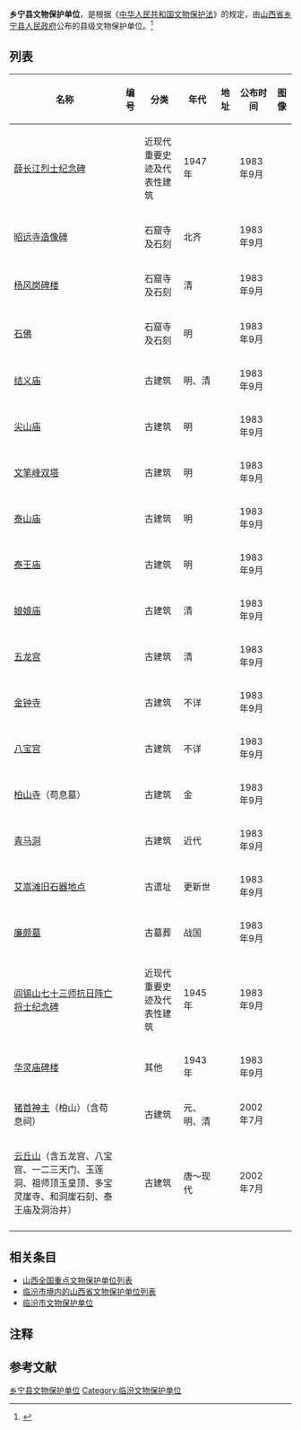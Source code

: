 '''乡宁县文物保护单位'''，是根据《[[中华人民共和国文物保护法|中华人民共和国文物保护法]]》的规定，由[[山西省|山西省]][[乡宁县|乡宁县]][[乡宁县人民政府|人民政府]]公布的县级文物保护单位。<ref>{{cite web|title=山西省|url=http://www.ncha.gov.cn/portals/0/second/wenwubhml/%E5%B1%B1%E8%A5%BF%E7%9C%811.rar|work=中国文物保护单位名录|publisher=中华人民共和国国家文物局|accessdate=2012-12-26|deadurl=yes|archiveurl=https://web.archive.org/web/20120501202356/http://www.sach.gov.cn/portals/0/second/wenwubhml/%E5%B1%B1%E8%A5%BF%E7%9C%811.rar|archivedate=2012-05-01}}</ref>

==列表==
{{Expand list}}<center>
{| class="wikitable sortable"
|- 
!名称 
!编号
!分类 
!年代
!地址
!公布时间
!图像
|-
| [[薛长江烈士纪念碑|薛长江烈士纪念碑]] ||   || 近现代重要史迹及代表性建筑 || 1947年 ||   || 1983年9月 ||
|-
| [[昭远寺造像碑|昭远寺造像碑]] ||   || 石窟寺及石刻 || 北齐 ||   || 1983年9月 ||
|-
| [[杨风岗碑楼|杨风岗碑楼]] ||   || 石窟寺及石刻 || 清 ||   || 1983年9月 ||
|-
| [[石佛|石佛]] ||   || 石窟寺及石刻 || 明 ||   || 1983年9月 ||
|-
| [[结义庙|结义庙]] ||   || 古建筑 || 明、清 ||   || 1983年9月 ||
|-
| [[尖山庙|尖山庙]] ||   || 古建筑 || 明 ||   || 1983年9月 ||
|-
| [[文笔峰双塔|文笔峰双塔]] ||   || 古建筑 || 明 ||   || 1983年9月 ||
|-
| [[泰山庙|泰山庙]] ||   || 古建筑 || 明 ||   || 1983年9月 ||
|-
| [[泰王庙|泰王庙]] ||   || 古建筑 || 明 ||   || 1983年9月 ||
|-
| [[娘娘庙|娘娘庙]] ||   || 古建筑 || 清 ||   || 1983年9月 ||
|-
| [[五龙宫|五龙宫]] ||   || 古建筑 || 清 ||   || 1983年9月 ||
|-
| [[金钟寺|金钟寺]] ||   || 古建筑 || 不详 ||   || 1983年9月 ||
|-
| [[八宝宫|八宝宫]] ||   || 古建筑 || 不详 ||   || 1983年9月 ||
|-
| [[柏山寺|柏山寺]]（苟息墓） ||   || 古建筑 || 金 ||   || 1983年9月 ||
|-
| [[青马洞|青马洞]] ||   || 古建筑 || 近代 ||   || 1983年9月 ||
|-
| [[艾嵩滩旧石器地点|艾嵩滩旧石器地点]] ||   || 古遗址 || 更新世 ||   || 1983年9月 ||
|-
| [[廉颇墓|廉颇墓]] ||   || 古墓葬 || 战国 ||   || 1983年9月 ||
|-
| [[阎锡山七十三师抗日阵亡将士纪念碑|阎锡山七十三师抗日阵亡将士纪念碑]] ||   || 近现代重要史迹及代表性建筑 || 1945年 ||   || 1983年9月 ||
|-
| [[华灵庙碑楼|华灵庙碑楼]] ||   || 其他 || 1943年 ||   || 1983年9月 ||
|-
| [[猪首神主|猪首神主]]（柏山）（含苟息祠） ||   || 古建筑 || 元、明、清 ||   || 2002年7月 ||
|-
| [[云丘山|云丘山]]（含五龙宫、八宝宫、一二三天门、玉莲洞、祖师顶玉皇顶、多宝灵崖寺、和洞崖石刻、泰王庙及洞治井） ||   || 古建筑 || 唐～现代 ||   || 2002年7月 ||
|-
|}
</center>

==相关条目==
* [[山西全国重点文物保护单位列表|山西全国重点文物保护单位列表]]
* [[临汾市境内的山西省文物保护单位列表|临汾市境内的山西省文物保护单位列表]]
* [[临汾市文物保护单位|临汾市文物保护单位]]

==注释==
{{ReflistH}}
{{NoteFoot}}
{{ReflistF}}

==参考文献==
{{Reflist}}

{{山西文保}}
[[Category:乡宁县文物保护单位|]]
[[Category:临汾文物保护单位|Category:临汾文物保护单位]]